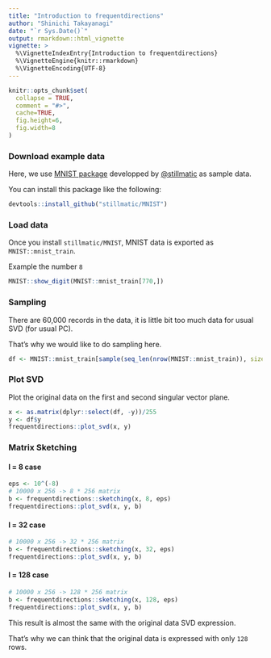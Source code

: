 ```yaml
---
title: "Introduction to frequentdirections"
author: "Shinichi Takayanagi"
date: "`r Sys.Date()`"
output: rmarkdown::html_vignette
vignette: >
  %\VignetteIndexEntry{Introduction to frequentdirections}
  %\VignetteEngine{knitr::rmarkdown}
  %\VignetteEncoding{UTF-8}
---
```


```r
knitr::opts_chunk$set(
  collapse = TRUE,
  comment = "#>",
  cache=TRUE,
  fig.height=6,
  fig.width=8
)
```

### Download example data

Here, we use [MNIST package](https://github.com/stillmatic/MNIST) developped by  [\@stillmatic](https://github.com/stillmatic) as sample data.

You can install this package like the following:
```r
devtools::install_github("stillmatic/MNIST")
```

### Load data

Once you install `stillmatic/MNIST`, MNIST data is exported as `MNIST::mnist_train`.

Example the number `8`
```r
MNIST::show_digit(MNIST::mnist_train[770,])
```

### Sampling

There are 60,000 records in the data, it is little bit too much data for usual SVD (for usual PC).

That's why we would like to do sampling here.

```r
df <- MNIST::mnist_train[sample(seq_len(nrow(MNIST::mnist_train)), size=10^4), ]
```

### Plot SVD
Plot the original data on the first and second singular vector plane.
```r
x <- as.matrix(dplyr::select(df, -y))/255
y <- df$y
frequentdirections::plot_svd(x, y)
```

### Matrix Sketching
#### l = 8 case
```r
eps <- 10^(-8)
# 10000 x 256 -> 8 * 256 matrix
b <- frequentdirections::sketching(x, 8, eps)
frequentdirections::plot_svd(x, y, b)
```

#### l = 32 case
```r
# 10000 x 256 -> 32 * 256 matrix
b <- frequentdirections::sketching(x, 32, eps)
frequentdirections::plot_svd(x, y, b)
```

#### l = 128 case
```r
# 10000 x 256 -> 128 * 256 matrix
b <- frequentdirections::sketching(x, 128, eps)
frequentdirections::plot_svd(x, y, b)
```

This result is almost the same with the original data SVD expression.

That's why we can think that the original data is expressed with only `128` rows.
